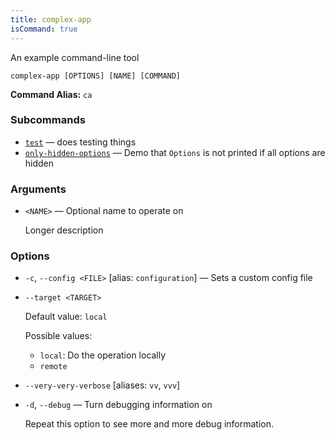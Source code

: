 ```yaml
---
title: complex-app
isCommand: true
---
```


An example command-line tool

```shell title="Usage"
complex-app [OPTIONS] [NAME] [COMMAND]
```

**Command Alias:** `ca`

### Subcommands

- [`test`](./complex-app/test) — does testing things
- [`only-hidden-options`](./complex-app/only-hidden-options) — Demo that `Options` is not printed if all options are hidden

### Arguments

- `<NAME>` — Optional name to operate on

  Longer description

### Options

- `-c`, `--config <FILE>` [alias: `configuration`] — Sets a custom config file
- `--target <TARGET>`

  Default value: `local`

  Possible values:

  - `local`:
    Do the operation locally
  - `remote`

- `--very-very-verbose` [aliases: `vv`, `vvv`]
- `-d`, `--debug` — Turn debugging information on

  Repeat this option to see more and more debug information.

